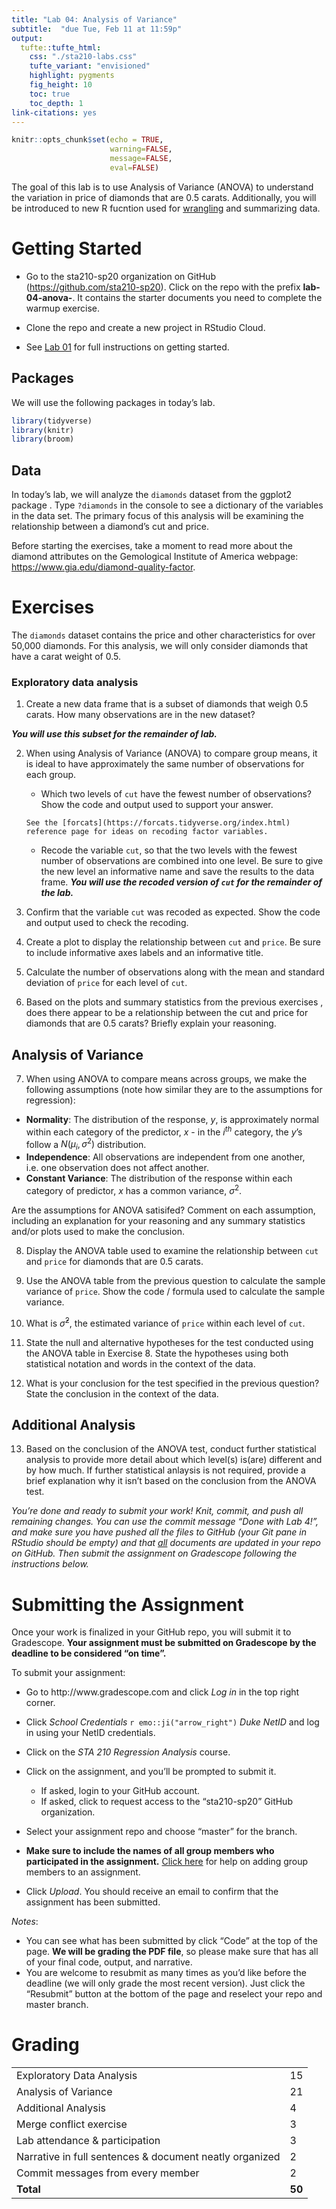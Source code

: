 ```yaml
---
title: "Lab 04: Analysis of Variance"
subtitle:  "due Tue, Feb 11 at 11:59p"
output: 
  tufte::tufte_html:
    css: "./sta210-labs.css"
    tufte_variant: "envisioned"
    highlight: pygments
    fig_height: 10
    toc: true
    toc_depth: 1
link-citations: yes
---
```


```r
knitr::opts_chunk$set(echo = TRUE,
                      warning=FALSE, 
                      message=FALSE,
                      eval=FALSE)
```

<!--
<p><span class="marginnote shownote">
<img src="img/04-anova/diamonds.png" alt=" " width="527"  />
</span></p>
-->
<!-- Diamonds photo obtained from Google images: https://www.diamondbanc.com/ -->

The goal of this lab is to use Analysis of Variance (ANOVA) to understand the variation in price of diamonds that are 0.5 carats. Additionally, you will be introduced to new R fucntion used for [wrangling](https://en.wikipedia.org/wiki/Data_wrangling) and summarizing data.

# Getting Started 

- Go to the sta210-sp20 organization on GitHub ([https://github.com/sta210-sp20](https://github.com/sta210-sp20)). Click on the repo with the prefix **lab-04-anova-**. It contains the starter documents you need to complete the warmup exercise. 

- Clone the repo and create a new project in RStudio Cloud. 

- See [Lab 01](https://www2.stat.duke.edu/courses/Spring20/sta210.001/labs/lab-01-review-r.html#getting-started) for full instructions on getting started.

## Packages

We will use the following packages in today's lab.

```r
library(tidyverse)
library(knitr)
library(broom)
```


## Data 

In today's lab, we will analyze the `diamonds` dataset from the ggplot2 package . Type `?diamonds` in the console to see a dictionary of the variables in the data set. The primary focus of this analysis will be examining the relationship between a diamond's cut and price.

Before starting the exercises, take a moment to read more about the diamond attributes on the Gemological Institute of America webpage: [https://www.gia.edu/diamond-quality-factor](https://www.gia.edu/diamond-quality-factor).


# Exercises 

The `diamonds` dataset contains the price and other characteristics for over 50,000 diamonds. For this analysis, we will only consider diamonds that have a carat weight of 0.5.

### Exploratory data analysis

1. Create a new data frame that is a subset of diamonds that weigh 0.5 carats. How many observations are in the new dataset? 

**<i>You will use this subset for the remainder of lab.</i>**



2. When using Analysis of Variance (ANOVA) to compare group means, it is ideal to have approximately the same number of observations for each group.
    - Which two levels of `cut`  have the fewest number of observations? Show the code and output used to support your answer.
    ```marginfigure
See the [forcats](https://forcats.tidyverse.org/index.html) reference page for ideas on recoding factor variables.
```
    - Recode the variable `cut`, so that the two levels with the fewest number of observations are combined into one level. Be sure to give the new level an informative name and save the results to the data frame. **<i>You will use the recoded version of `cut` for the remainder of the lab.</i>**

3. Confirm that the variable `cut` was recoded as expected. Show the code and output used to check the recoding. 

4. Create a plot to display the relationship between `cut` and `price`. Be sure to include informative axes labels and an informative title.

5. Calculate the number of observations along with the mean and standard deviation of `price` for each level of `cut`. 

6. Based on the plots and summary statistics from the previous exercises , does there appear to be a relationship between the cut and price for diamonds that are 0.5 carats? Briefly explain your reasoning.

  
## Analysis of Variance 

7. When using ANOVA to compare means across groups, we make the following assumptions (note how similar they are to the assumptions for regression): 
  - **Normality**: The distribution of the response, $y$, is approximately normal within each category of the predictor, $x$ - in the $i^{th}$ category, the $y$'s follow a $N(\mu_i, \sigma^2)$ distribution. 
  - **Independence**: All observations are independent from one another, i.e. one observation does not affect another.
  - **Constant Variance**: The distribution of the response within each category of predictor, $x$ has a common variance, $\sigma^2$. 

Are the assumptions for ANOVA satisifed? Comment on each assumption, including an explanation for your reasoning and any summary statistics and/or plots used to make the conclusion. 

8. Display the ANOVA table used to examine the relationship between `cut` and `price` for diamonds that are 0.5 carats.

9. Use the ANOVA table from the previous question to calculate the sample variance of `price`. Show the code / formula used to calculate the sample variance. 

10. What is $\hat{\sigma}^2$, the estimated variance of `price` within each level of `cut`. 

11. State the null and alternative hypotheses for the test conducted using the ANOVA table in Exercise 8. State the hypotheses using both statistical notation and words in the context of the data.

12. What is your conclusion for the test specified in the previous question? State the conclusion in the context of the data.

## Additional Analysis

13. Based on the conclusion of the ANOVA test, conduct further statistical analysis to provide more detail about which level(s) is(are) different and by how much. If further statistical anlaysis is not required, provide a brief explanation why it isn't based on the conclusion from the ANOVA test.

*You're done and ready to submit your work! Knit, commit, and push all remaining changes. You can use the commit message "Done with Lab 4!", and make sure you have pushed all the files to GitHub (your Git pane in RStudio should be empty) and that <u>all</u> documents are updated in your repo on GitHub. Then submit the assignment on Gradescope following the instructions below.*

# Submitting the Assignment

Once your work is finalized in your GitHub repo, you will submit it to Gradescope. **Your assignment must be submitted on Gradescope by the deadline to be considered "on time".**

To submit your assignment: 

- Go to http://www.gradescope.com and click *Log in* in the top right corner. 

- Click *School Credentials* `r emo::ji("arrow_right")` *Duke NetID* and log in using your NetID credentials.

- Click on the *STA 210 Regression Analysis* course. 

- Click on the assignment, and you'll be prompted to submit it.
    - If asked, login to your GitHub account.
    - If asked, click to request access to the "sta210-sp20" GitHub organization. 
  
- Select your assignment repo and choose "master" for the branch. 

- **Make sure to include the names of all group members who participated in the assignment.** [Click here](https://www.gradescope.com/help#help-center-item-student-group-members) for help on adding group members to an assignment.

- Click *Upload*. You should receive an email to confirm that the assignment has been submitted.

*Notes*: 

- You can see what has been submitted by click "Code" at the top of the page. **We will be grading the PDF file**, so please make sure that has all of your final code, output, and narrative.
- You are welcome to resubmit as many times as you'd like before the deadline (we will only grade the most recent version). Just click the "Resubmit" button at the bottom of the page and reselect your repo and master branch. 

# Grading 

|  	|  	|
|----------------------------------------	|----	|
| Exploratory Data Analysis | 15 	|
| Analysis of Variance |  21	|
| Additional Analysis |4	|
| Merge conflict exercise | 3|
| Lab attendance & participation 	| 3 	|
| Narrative in full sentences & document neatly organized 	| 2 	|
| Commit messages from every member| 2 	|
| **Total** | **50** |
